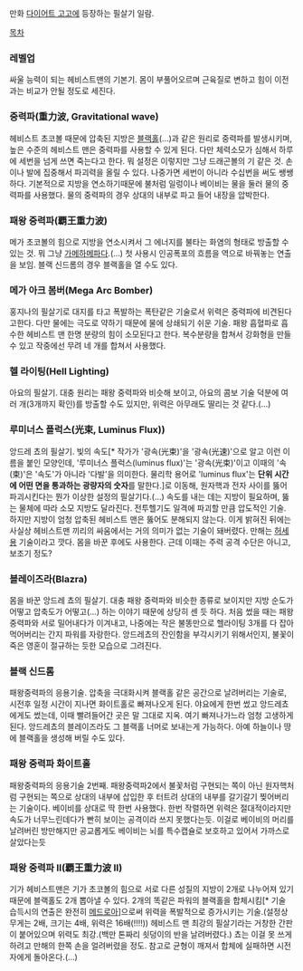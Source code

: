 만화 [[다이어트 고고]]에 등장하는 필살기 일람.

[[목차]]

=== 레벨업 ===
싸울 능력이 되는 헤비스트맨의 기본기. 몸이 부풀어오르며 근육질로 변하고 힘이 이전과는 비교가 안될 정도로 세진다.

=== 중력파(重力波, Gravitational wave) ===
헤비스트 초코볼 때문에 압축된 지방은 [[블랙홀]](…)과 같은 원리로 중력파를 발생시키며, 높은 수준의 헤비스트 맨은 중력파를 사용할 수 있게 된다. 다만 체력소모가 심해서 하루에 세번을 넘게 쓰면 죽는다고 한다. 뭐 설정은 이렇지만 그냥 드래곤볼의 기 같은 것. 손이나 발에 집중해서 파괴력을 올릴 수 있다. 나중가면 세번이 아니라 수십번을 써도 쌩쌩하다.
기본적으로 지방을 연소하기때문에 불처럼 일렁이나 베이비는 물을 둘러 물의 중력파를 사용했다. 물의 중력파의 경우 상대의 내부로 파고 들어 내장을 압박한다.

=== 패왕 중력파(覇王重力波) ===
메가 초코볼의 힘으로 지방을 연소시켜서 그 에너지를 불타는 화염의 형태로 방출할 수 있는 것. 뭐 그냥 [[가메하메파]]다.(…) 첫 사용시 인공폭포의 흐름을 역으로 바꿔놓는 연출을 보임. 블랙 신드롬의 경우 블랙홀을 열 수도 있다.

=== 메가 아크 봄버(Mega Arc Bomber) ===
홍지나의 필살기로 대지를 타고 폭발하는 폭탄같은 기술로서 위력은 중력파에 비견된다고한다. 다만 물에는 극도로 약하기 때문에 물에 상쇄되기 쉬운 기술. 패왕 흡혈파로 흡수한 헤비스트 맨 한명 분량의 힘이 소모된다고 한다. 복수분량을 합쳐서 강화형을 만들수 있고 작중에선 무려 네 개를 합쳐서 사용했다.

=== 헬 라이팅(Hell Lighting) ===
아요의 필살기. 대충 원리는 패왕 중력파와 비슷해 보이고, 아요의 콤보 기술 덕분에 여러 개(3개까지 확인)를 방출할 수도 있지만, 위력은 아무래도 딸리는 것 같다.(...)

=== 루미너스 플럭스(光束, Luminus Flux)) ===
앙드레 쵸의 필살기. 빛의 속도[* 작가가 '광속(光束)'을 '광속(光速)'으로 알고 이런 이름을 붙인 모양인데, '루미너스 플럭스(luminus flux)'는 '광속(光束)'이고 이때의 '속(束)'은 '속도'가 아니라 '다발'을 의미한다. 물리학 용어로 'luminus flux'는 '''단위 시간에 어떤 면을 통과하는 광량자의 숫자'''를 말한다.]로 이동해, 원자핵과 전자 사이를 뚫어 파괴시킨다는 뭔가 이상한 설정의 필살기다.(...) 속도를 내는 데는 지방이 필요하며, 뚫는 물체에 따라 소모 지방도 달라진다. 전투헬기도 일격에 파괴할 만큼 압도적인 기술.
하지만 지방이 엄청 압축된 헤비스트 맨은 뚫어도 분해되지 않는다. 이게 밝혀진 뒤에는 사실상 헤비스트맨 끼리의 싸움에서는 거의 의미가 없는 기술이 돼버렸다. 만해는 [[허세]]용 기술이라고 깟다. 몸을 바꾼 후에도 사용한다. 근데 이때는 주력 공격 수단은 아니고, 보조기 정도?

=== 블레이즈라(Blazra) ===
몸을 바꾼 앙드레 쵸의 필살기. 대충 패왕 중력파와 비슷한 종류로 보이지만 지방 순도가 어떻고 압축도가 어떻고(...) 하는 이야기 때문에 상당히 센 듯 하다. 처음 썼을 때는 패왕 중력파와 서로 밀어내다가 이겨내고, 나중에는 작은 불똥만으로 헬라이팅 3개를 다 잡아먹어버리는 간지 파워를 자랑한다. 앙드레쵸의 잔인함을 부각시키기 위해서인지, 불꽃이 죽은 영혼이 절규하는 듯한 모습으로 그려진다.

=== 블랙 신드롬 ===
패왕중력파의 응용기술. 압축을 극대화시켜 블랙홀 같은 공간으로 날려버리는 기술로, 시전후 일정 시간이 지나면 화이트홀로 빠져나오게 된다. 야요에게 한번 썼고 앙드레쵸에게도 썼는데, 이때 빨려들어간 곳은 말 그대로 지옥. 여기 빠져나가느라 엄청 고생하게 된다. 앙드레쵸의 블레이즈라도 그 블랙홀 너머로 보내는게 가능하다. 아예 하늘이나 땅에 블랙홀을 생성해 버릴 수도 있다.

=== 패왕 중력파 화이트홀 ===
패왕중력파의 응용기술 2번째. 패왕중력파2에서 불꽃처럼 구현되는 쪽이 아닌 원자핵처럼 구현되는 쪽으로 상대의 내부에 삽입한 후 터트려 상대의 내부를 갈기갈기 찢어버리는 기술이다. 베이비를 상대로 딱 한번 사용했다. 한번 작렬하면 위력은 절대적이라지만 속도가 너무느린데다가 빤히 보이는 공격이라 쓰지 못했다는듯. 이걸로 베이비의 머리를 날려버린 방만해지만 공교롭게도 베이비는 뇌를 특수캡슐로 보호하고 있어서 가까스로 살았다는듯

=== 패왕 중력파 II(覇王重力波 II) ===
기가 헤비스트맨은 기가 초코볼의 힘으로 서로 다른 성질의 지방이 2개로 나누어져 있기 때문에 블랙홀도 2개 뽑아낼 수 있다. 2개의 똑같은 파워의 블랙홀을 합체시킴[* 기술 습득시의 연출은 완전히 [[메드로아]]]으로써 위력을 폭발적으로 증가시키는 기술.(설정상 무게는 2배, 크기는 4배, 위력은 16배(!!!!)) 
헤비스트 맨 최강의 필살기라는 거창한 간판이 붙어있으며 위력도 최강.(백만 톤짜리 쇳덩이의 반을 날려버렸다.) 쵸는 이걸 못 쓰게 하려고 만해의 한쪽 손을 얼려버렸을 정도. 참고로 균형이 깨져서 합체에 실패하면 시전자에게 돌아온다.(...)
